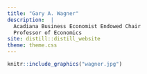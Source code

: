 ---
title: "Gary A. Wagner"
description:  |
  Acadiana Business Economist Endowed Chair  
  Professor of Economics
site: distill::distill_website
theme: theme.css
---

```{r, out.width="55%", out.height="55%", echo=F}
knitr::include_graphics("wagner.jpg")

```

